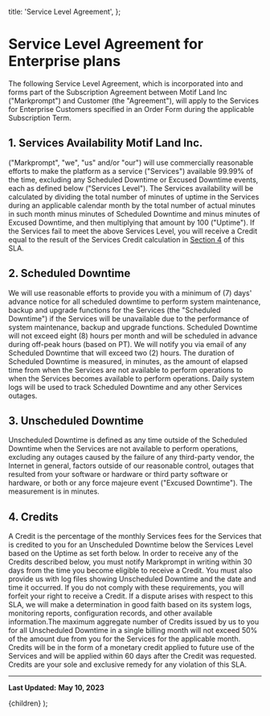   title: 'Service Level Agreement',
};

# Service Level Agreement for Enterprise plans

The following Service Level Agreement, which is incorporated into and forms part of the Subscription Agreement between Motif Land Inc ("Markprompt") and Customer (the "Agreement"), will apply to the Services for Enterprise Customers specified in an Order Form during the applicable Subscription Term.

## 1. Services Availability Motif Land Inc.

("Markprompt", "we", "us" and/or "our") will use commercially reasonable efforts to make the platform as a service ("Services") available 99.99% of the time, excluding any Scheduled Downtime or Excused Downtime events, each as defined below ("Services Level"). The Services availability will be calculated by dividing the total number of minutes of uptime in the Services during an applicable calendar month by the total number of actual minutes in such month minus minutes of Scheduled Downtime and minus minutes of Excused Downtime, and then multiplying that amount by 100 ("Uptime"). If the Services fail to meet the above Services Level, you will receive a Credit equal to the result of the Services Credit calculation in [Section 4](#credits) of this SLA.

## 2. Scheduled Downtime

We will use reasonable efforts to provide you with a minimum of (7) days' advance notice for all scheduled downtime to perform system maintenance, backup and upgrade functions for the Services (the "Scheduled Downtime") if the Services will be unavailable due to the performance of system maintenance, backup and upgrade functions. Scheduled Downtime will not exceed eight (8) hours per month and will be scheduled in advance during off-peak hours (based on PT). We will notify you via email of any Scheduled Downtime that will exceed two (2) hours. The duration of Scheduled Downtime is measured, in minutes, as the amount of elapsed time from when the Services are not available to perform operations to when the Services becomes available to perform operations. Daily system logs will be used to track Scheduled Downtime and any other Services outages.

## 3. Unscheduled Downtime

Unscheduled Downtime is defined as any time outside of the Scheduled Downtime when the Services are not available to perform operations, excluding any outages caused by the failure of any third-party vendor, the Internet in general, factors outside of our reasonable control, outages that resulted from your software or hardware or third party software or hardware, or both or any force majeure event ("Excused Downtime"). The measurement is in minutes.

## 4. Credits

A Credit is the percentage of the monthly Services fees for the Services that is credited to you for an Unscheduled Downtime below the Services Level based on the Uptime as set forth below. In order to receive any of the Credits described below, you must notify Markprompt in writing within 30 days from the time you become eligible to receive a Credit. You must also provide us with log files showing Unscheduled Downtime and the date and time it occurred. If you do not comply with these requirements, you will forfeit your right to receive a Credit. If a dispute arises with respect to this SLA, we will make a determination in good faith based on its system logs, monitoring reports, configuration records, and other available information.The maximum aggregate number of Credits issued by us to you for all Unscheduled Downtime in a single billing month will not exceed 50% of the amount due from you for the Services for the applicable month. Credits will be in the form of a monetary credit applied to future use of the Services and will be applied within 60 days after the Credit was requested. Credits are your sole and exclusive remedy for any violation of this SLA.

---

**Last Updated:** **May 10, 2023**


  <MDXComponent meta={meta}>{children}</MDXComponent>
);
